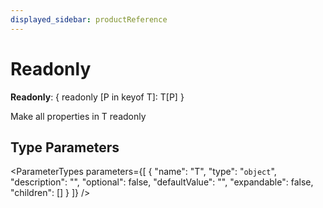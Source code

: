 ```yaml
---
displayed_sidebar: productReference
---
```



# Readonly

 **Readonly**: &#123; readonly [P in keyof T]: T[P] &#125;

Make all properties in T readonly

## Type Parameters

<ParameterTypes parameters={[
  {
    "name": "T",
    "type": "`object`",
    "description": "",
    "optional": false,
    "defaultValue": "",
    "expandable": false,
    "children": []
  }
]} />
